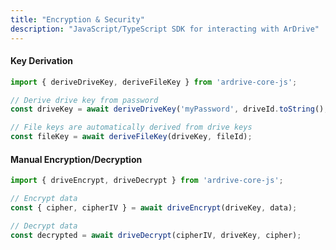 ```yaml
---
title: "Encryption & Security"
description: "JavaScript/TypeScript SDK for interacting with ArDrive"
---
```


#### Key Derivation

```typescript
import { deriveDriveKey, deriveFileKey } from 'ardrive-core-js';

// Derive drive key from password
const driveKey = await deriveDriveKey('myPassword', driveId.toString(), JSON.stringify(wallet.getPrivateKey()));

// File keys are automatically derived from drive keys
const fileKey = await deriveFileKey(driveKey, fileId);
```

#### Manual Encryption/Decryption

```typescript
import { driveEncrypt, driveDecrypt } from 'ardrive-core-js';

// Encrypt data
const { cipher, cipherIV } = await driveEncrypt(driveKey, data);

// Decrypt data
const decrypted = await driveDecrypt(cipherIV, driveKey, cipher);
```
